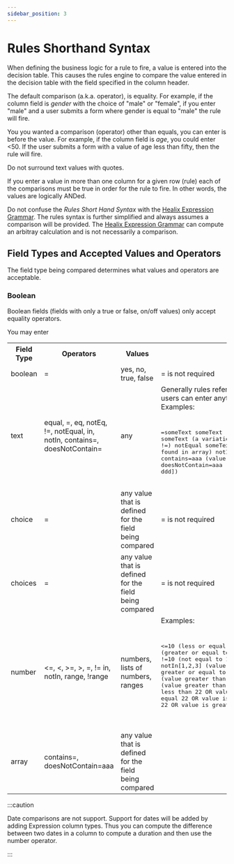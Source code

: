 ```yaml
---
sidebar_position: 3
---
```

# Rules Shorthand Syntax

When defining the business logic for a rule to fire, a value is entered into the decision table.  This causes the rules engine to compare the value entered in the decision table with the field specified in the column header.

The default comparison (a.k.a. operator), is equality.  For example, if the column field is *gender* with the choice of "male" or "female", if you enter "male" and a user submits a form where gender is equal to "male" the rule will fire. 

You you wanted a comparison (operator) other than equals, you can enter is before the value.  For example, if the column field is *age*, you could enter <50.  If the user submits a form with a value of age less than fifty, then the rule will fire.

Do not surround text values with quotes.

If you enter a value in more than one column for a given row (rule) each of the comparisons must be true in order for the rule to fire.  In other words, the values are logically ANDed.

Do not confuse the *Rules Short Hand Syntax* with the [Healix Expression Grammar](/dynamic-data-model/healix-calculation-grammar). The rules syntax is further simplified and always assumes a comparison will be provided.  The  [Healix Expression Grammar](/dynamic-data-model/healix-calculation-grammar) can compute an arbitray calculation and is not necessarily a comparison.

## Field Types and Accepted Values and Operators

The field type being compared determines what values and operators are acceptable.

### Boolean

Boolean fields (fields with only a true or false, on/off values) only accept equality operators.

You may enter


<table>
  <tr>
    <th>Field Type</th>
    <th>Operators</th>
    <th>Values</th>
    <th>Notes and Examples</th>
  </tr>
  <tr>
    <td>boolean</td>
    <td>=</td>
    <td>yes, no, true, false</td>
    <td>= is not required</td>
  </tr>
  <tr>
    <td>text</td>
    <td>equal, =, eq, notEq, !=, notEqual, in, notIn, contains=, doesNotContain=</td>
    <td>any</td>
    <td style={{wordWrap: "break-word", width: "40vw"}}>Generally rules referencing text fields are highly discouraged because users can enter anything. Use a choice, boolean or number instead. Examples:
<pre>

=someText
someText (simply type text to compare its equality)
eq someText (a variation of =)
!=someText 
notEq someText (a variation of !=)
notEqual someText (a variation of !=)
in[1,2,3,4] (a value should be found in array)
notIn[1,2,3,4] (a value should not be found in array)
contains=aaa (value aaa contains in array of strings [aaa, bob, ccc])
doesNotContain=aaa (value aaa is not in array of strings [bob, ccc, ddd])
</pre>
    </td>
  </tr>
  <tr>
    <td>choice</td>
    <td>=</td>
    <td>any value that is defined for the field being compared</td>
    <td>= is not required</td>
  </tr>
  <tr>
    <td>choices</td>
    <td>=</td>
    <td>any value that is defined for the field being compared</td>
    <td>= is not required</td>
  </tr>
  <tr>
    <td>number</td>
    <td> &lt;=, &lt;, &gt;=, &gt;, =, != in, notIn, range, !range</td>
    <td>numbers, lists of numbers, ranges</td>
    <td>Examples:
<pre>

&lt;=10 (less or equal than 10)
&lt;10 (less than 10)
&gt;=10 (greater or equal to 10')
&gt;10 (greater than 10)
=10 (equal to 10)
!=10 (not equal to 10)
in[1,2,3] (value should be in this array)
notIn[1,2,3] (value should not be in this array)
range[22,33] (value greater or equal to 22 and value is smaller or equal to 33)
range(22,33] (value greater than 22 and value is smaller or equal to 33)
range(22,33) (value greater than 22 and value is smaller than 33)
range[22,33] (value less than 22 OR value is greater than 33)
!range(22,33] (value less or equal 22 OR value is greater than 33)
!range(22,33) (value less or equal 22 OR value is greater or equal 33)
</pre>    
    </td>
  </tr>
  <tr>
    <td>array</td>
    <td>contains=, doesNotContain=aaa</td>
    <td>any value that is defined for the field being compared</td>
    <td></td>
  </tr>
</table>

:::caution

Date comparisons are not support.  Support for dates will be added by adding Expression column types. Thus you can compute the difference between two dates in a column to compute a duration and then use the number operator.

:::
